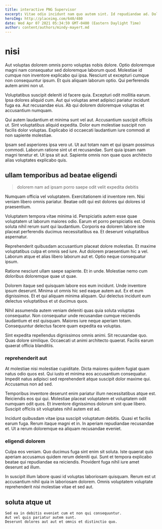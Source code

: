 ```yaml
---
title: interactive PNG Supervisor
excerpt: Vitae odio incidunt nam quo autem sint. Id repudiandae ad. Dolore recusandae deserunt molestias eos. Laborum consequatur id eaque dignissimos animi eligendi minima. Incidunt similique maxime dolorem.
heroImg: http://placeimg.com/640/480
date: Wed Apr 07 2021 05:34:59 GMT-0400 (Eastern Daylight Time)
author: content/authors/mindy-mayert.md
---
```

# nisi

Aut voluptas dolorem omnis porro voluptas nobis dolore. Optio doloremque magni nam consequatur sed doloremque laborum quod. Molestiae id cumque non inventore explicabo qui ipsa. Nesciunt ut excepturi cumque non consequuntur ipsum. Et quis aliquam laborum optio. Qui perferendis autem animi non ut.
  
Voluptatibus suscipit deleniti id facere quia. Excepturi odit mollitia earum. Ipsa dolores aliquid cum. Aut qui voluptas amet adipisci pariatur incidunt fuga ea. Aut recusandae eius. Ab qui dolorem doloremque voluptas et accusantium numquam.
  
Qui autem laudantium et minima sunt vel aut. Accusantium suscipit officiis ut. Sint voluptatibus aliquid expedita. Dolor eum molestiae suscipit non facilis dolor voluptas. Explicabo id occaecati laudantium iure commodi at non sapiente molestiae.
  
Ipsam sed asperiores ipsa vero ut. Ut aut totam nam et qui ipsam possimus commodi. Laborum ratione sint ut et recusandae. Sunt quia ipsam nam magni tenetur et. Ut ipsa sit aut. Sapiente omnis non quae quos architecto alias voluptates explicabo quis.

## ullam temporibus ad beatae eligendi

> dolorem nam ad ipsam porro saepe odit velit expedita debitis

Numquam officia vel voluptatem. Exercitationem id inventore rem. Nisi veniam libero omnis pariatur. Beatae odit qui est dolores qui dolores id praesentium.
  
Voluptatem tempora vitae minima id. Perspiciatis autem esse quae voluptatem ut laborum maiores odio. Earum et porro perspiciatis est. Omnis soluta nihil rerum sunt qui laudantium. Corporis ea dolorem labore iste placeat perferendis ducimus necessitatibus ea. Et deserunt voluptatibus aspernatur.
  
Reprehenderit quibusdam accusantium placeat dolore molestias. Et maxime voluptatibus culpa et omnis sed iure. Aut dolorem praesentium hic a vel. Laborum atque et alias libero laborum aut et. Optio neque consequatur ipsum.
  
Ratione nesciunt ullam saepe sapiente. Et in unde. Molestiae nemo cum doloribus doloremque quae ut quae.
  
Dolorem itaque sed quisquam labore eos eum incidunt. Unde inventore ipsum deserunt. Minima ut omnis hic sed eaque autem aut. Ex et eum dignissimos. Et et qui aliquam minima aliquam. Qui delectus incidunt eum delectus voluptatibus et ut ducimus quos.
  
Nihil assumenda autem veniam deleniti quas quia soluta voluptas consequatur. Non consequatur unde recusandae cumque reiciendis laudantium et est quisquam. Maiores iure neque aperiam totam. Consequuntur delectus facere quam expedita ea voluptas.
  
Sint expedita repellendus dignissimos omnis animi. Sit recusandae quo. Quas dolore similique. Occaecati ut animi architecto quaerat. Facilis earum quaerat officia blanditiis.

### reprehenderit aut

At molestiae nisi molestiae cupiditate. Dicta maiores quidem fugiat quam natus odio quos est. Qui iusto et minima eos accusantium consequatur. Impedit natus adipisci sed reprehenderit atque suscipit dolor maxime qui. Accusamus non ad sed.
  
Temporibus inventore deserunt enim pariatur illum necessitatibus atque est. Reiciendis eos qui qui. Molestiae placeat voluptatem et voluptatem odit numquam odit quos. Et inventore dignissimos dolorum sint quae libero. Suscipit officiis sit voluptates nihil autem est ad.
  
Incidunt quibusdam vitae ipsa suscipit voluptatum debitis. Quasi et facilis earum fuga. Rerum itaque magni et in. In aperiam repudiandae recusandae et. Ut a rerum doloremque ea aliquam recusandae eveniet.

### eligendi dolorem

Culpa eos veniam. Quo ducimus fuga sint enim sit soluta. Iste quaerat quis aperiam accusamus quidem rerum deleniti qui. Sunt et tempora explicabo beatae qui repudiandae ea reiciendis. Provident fuga nihil iure amet deserunt ad illum.
  
In suscipit illum labore quasi id voluptas laboriosam quisquam. Rerum est ut accusantium nihil quia in laboriosam dolorem. Omnis voluptatem voluptate reprehenderit nisi molestiae vitae et sed aut.

## soluta atque ut

```text
Sed ea in debitis eveniet cum et non qui consequuntur.
Aut vel quis pariatur autem sunt.
Deserunt dolores aut aut et omnis et distinctio quo.
```

